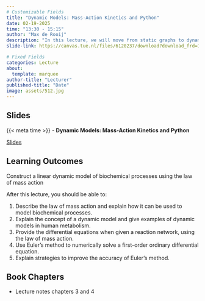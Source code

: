 ```yaml
---
# Customizable Fields
title: "Dynamic Models: Mass-Action Kinetics and Python"
date: 02-19-2025
time: "13:30 - 15:15"
author: "Max de Rooij"
description: "In this lecture, we will move from static graphs to dynamic models with the theory of mass-action kinetics. We will also cover the basics of numerical solutions to differential equations."
slide-link: https://canvas.tue.nl/files/6120237/download?download_frd=1

# Fixed Fields
categories: Lecture
about:
  template: marquee
author-title: "Lecturer"
published-title: "Date"
image: assets/512.jpg
---
```


## Slides
::: slide-deck
{{< meta time >}} - **Dynamic Models: Mass-Action Kinetics and Python**

::: slides
[Slides]({{< meta slide-link >}})
:::
:::

## Learning Outcomes

::: {.callout-important title="Principal Learning Outcome 7"}
Construct a linear dynamic model of biochemical processes using the law of mass action
:::

After this lecture, you should be able to:

1. Describe the law of mass action and explain how it can be used to model biochemical processes.
2. Explain the concept of a dynamic model and give examples of dynamic models in human metabolism.
3. Provide the differential equations when given a reaction network, using the law of mass action.
4. Use Euler's method to numerically solve a first-order ordinary differential equation.
5. Explain strategies to improve the accuracy of Euler's method.

## Book Chapters
- Lecture notes chapters 3 and 4